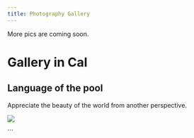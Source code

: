 ```yaml
---
title: Photography Gallery
---
```

More pics are coming soon.

# Gallery in Cal

## Language of the pool

Appreciate the beauty of the world from another perspective.

![](Language-of-pool.jpg)

```